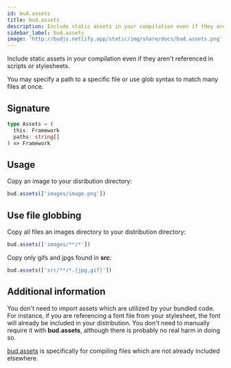 ```yaml
---
id: bud.assets
title: bud.assets
description: Include static assets in your compilation even if they aren't referenced in scripts or stylesheets.
sidebar_label: bud.assets
image: 'http://budjs.netlify.app/static/img/share/docs/bud.assets.png'
---
```


Include static assets in your compilation even if they aren't referenced in scripts or stylesheets.

You may specify a path to a specific file or use glob syntax to match many files at once.

## Signature

```ts title='bud.assets.d.ts'
type Assets = (
  this: Framework
  paths: string[]
) => Framework
```

## Usage

Copy an image to your disribution directory:

```js title='bud.config.js'
bud.assets(['images/image.png'])
```

## Use file globbing

Copy all files an images directory to your distribution directory:

```js title='bud.config.js'
bud.assets(['images/**/*'])
```

Copy only gifs and jpgs found in **src**:

```js title='bud.config.js'
bud.assets(['src/**/*.{jpg,gif}'])
```

## Additional information

You don't need to import assets which are utilized by your bundled code. For instance, if you are referencing a font file from your stylesheet, the font will already be included in your distribution. You don't need to manually require it with **bud.assets**, although there is probably no real harm in doing so.

[bud.assets](/docs/bud.assets) is specifically for compiling files which are not already included elsewhere.
